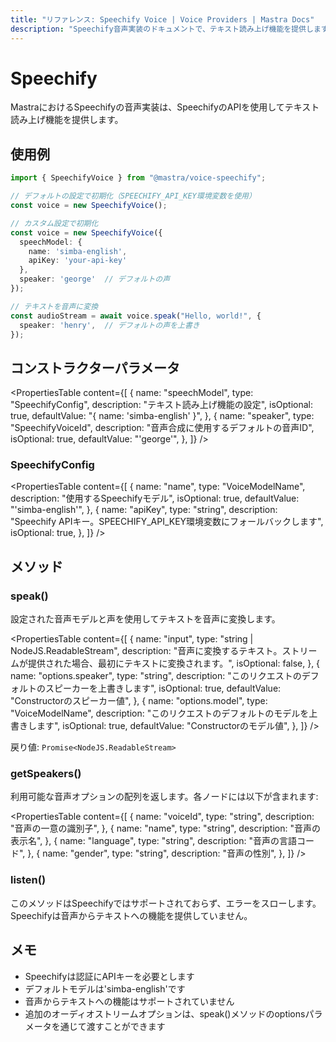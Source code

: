 ```yaml
---
title: "リファレンス: Speechify Voice | Voice Providers | Mastra Docs"
description: "Speechify音声実装のドキュメントで、テキスト読み上げ機能を提供します。"
---
```


# Speechify

MastraにおけるSpeechifyの音声実装は、SpeechifyのAPIを使用してテキスト読み上げ機能を提供します。

## 使用例

```typescript
import { SpeechifyVoice } from "@mastra/voice-speechify";

// デフォルトの設定で初期化（SPEECHIFY_API_KEY環境変数を使用）
const voice = new SpeechifyVoice();

// カスタム設定で初期化
const voice = new SpeechifyVoice({
  speechModel: {
    name: 'simba-english',
    apiKey: 'your-api-key'
  },
  speaker: 'george'  // デフォルトの声
});

// テキストを音声に変換
const audioStream = await voice.speak("Hello, world!", {
  speaker: 'henry',  // デフォルトの声を上書き
});
```

## コンストラクターパラメータ

<PropertiesTable
  content={[
    {
      name: "speechModel",
      type: "SpeechifyConfig",
      description: "テキスト読み上げ機能の設定",
      isOptional: true,
      defaultValue: "{ name: 'simba-english' }",
    },
    {
      name: "speaker",
      type: "SpeechifyVoiceId",
      description: "音声合成に使用するデフォルトの音声ID",
      isOptional: true,
      defaultValue: "'george'",
    },
  ]}
/>

### SpeechifyConfig

<PropertiesTable
  content={[
    {
      name: "name",
      type: "VoiceModelName",
      description: "使用するSpeechifyモデル",
      isOptional: true,
      defaultValue: "'simba-english'",
    },
    {
      name: "apiKey",
      type: "string",
      description: "Speechify APIキー。SPEECHIFY_API_KEY環境変数にフォールバックします",
      isOptional: true,
    },
  ]}
/>

## メソッド

### speak()

設定された音声モデルと声を使用してテキストを音声に変換します。

<PropertiesTable
  content={[
    {
      name: "input",
      type: "string | NodeJS.ReadableStream",
      description: "音声に変換するテキスト。ストリームが提供された場合、最初にテキストに変換されます。",
      isOptional: false,
    },
    {
      name: "options.speaker",
      type: "string",
      description: "このリクエストのデフォルトのスピーカーを上書きします",
      isOptional: true,
      defaultValue: "Constructorのスピーカー値",
    },
    {
      name: "options.model",
      type: "VoiceModelName",
      description: "このリクエストのデフォルトのモデルを上書きします",
      isOptional: true,
      defaultValue: "Constructorのモデル値",
    },
  ]}
/>

戻り値: `Promise<NodeJS.ReadableStream>`

### getSpeakers()

利用可能な音声オプションの配列を返します。各ノードには以下が含まれます:

<PropertiesTable
  content={[
    {
      name: "voiceId",
      type: "string",
      description: "音声の一意の識別子",
    },
    {
      name: "name",
      type: "string",
      description: "音声の表示名",
    },
    {
      name: "language",
      type: "string",
      description: "音声の言語コード",
    },
    {
      name: "gender",
      type: "string",
      description: "音声の性別",
    },
  ]}
/>

### listen()

このメソッドはSpeechifyではサポートされておらず、エラーをスローします。Speechifyは音声からテキストへの機能を提供していません。

## メモ

- Speechifyは認証にAPIキーを必要とします
- デフォルトモデルは'simba-english'です
- 音声からテキストへの機能はサポートされていません
- 追加のオーディオストリームオプションは、speak()メソッドのoptionsパラメータを通じて渡すことができます
